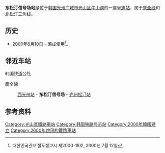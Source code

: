 {{朝鮮半島車站資訊
|公司色 = #0066b3
|文字色 = 
|站名 = 东松汀信号场
|圖片 =Korail Gyeongjeon Line Dongsongjeong Station.jpg
|pxl = 
|圖片說明 =车站站舍
|車站編號 = 
|前一站1 = [[西光州站|西光州]]
|前一站距離1 = 4.3
|後一站距離1 = 2.7
|後一站1 = [[光州松汀站|光州松汀]]
|距離1 =286.8
|起點站1 = [[三浪津站|三浪津]]
|所屬路線1 = [[庆全线|庆全线]]
|前一站2 = [[北松汀信号场|北松汀信号场]]
|前一站距離2 = 
|後一站距離2 =
|後一站2 = 
|距離2 =
|起點站2 = [[北松汀信号场|北松汀信号场]]
|所屬路線2 = [[北松汀三角线|北松汀三角线]]
|諺文 = 동송정역
|朝鮮漢字 = 東松汀驛
|文觀部式 = Dongsongjeong-yeok 
|馬-賴式 = Tongsongjŏng-yŏk
|副站名 = 
|停站路線數 = 
|所屬公司 = [[韩国铁道公社|韩国铁道公社]]
|所在地 =[[光州广域市|光州广域市]][[光山区|光山区]][[牛山洞|牛山洞]]
|車站構造 = 地面車站
|月台配置 = 
|啟用年月日 =2000年8月10日 
|廢站年月日 = 
|上下車人次 =
|統計年度 =
|轉車 = 
|備註 = 
|全寬備註 = 
}}

'''东松汀信号场站'''是位于[[韩国|韩国]][[光州广域市|光州广域市]][[光山区|光山区]][[牛山洞|牛山洞]]的一座[[号志站|号志站]]，属于[[庆全线|庆全线]]和[[北松汀三角线|北松汀三角线]]。

== 历史 ==
*2000年8月10日 - 落成使用<ref>대한민국관보 철도청고시 제2000-18호, 2000년 7월 12일</ref>。

== 邻近车站 ==
;韩国铁道公社
慶全線
:[[西光州站|西光州站]] - '''东松汀信号场''' - [[光州松汀站|光州松汀站]]

== 参考资料 ==
{{reflist}}

{{庆全线}}
{{无穷花号}}

[[Category:光山區鐵路車站|Category:光山區鐵路車站]]
[[Category:韩国铁路号志站|Category:韩国铁路号志站]]
[[Category:2000年韓國建立|Category:2000年韓國建立]]
[[Category:2000年啟用的鐵路車站|Category:2000年啟用的鐵路車站]]